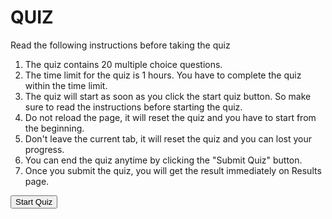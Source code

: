 

# QUIZ

Read the following instructions before taking the quiz

1. The quiz contains 20 multiple choice questions.
2. The time limit for the quiz is 1 hours. You have to complete the quiz within the time limit.
3. The quiz will start as soon as you click the start quiz button. So make sure to read the instructions before starting the quiz.
4. Do not reload the page, it will reset the quiz and you have to start from the beginning.
5. Don't leave the current tab, it will reset the quiz and you can lost your progress.
6. You can end the quiz anytime by clicking the "Submit Quiz" button.
7. Once you submit the quiz, you will get the result immediately on <Link href="/results">Results page</Link>.

<Link href="/quiz/pest_control">
  <Button
    className="bg-red-500"
    style={{
      backgroundColor: "#218245",
      padding: "10px 20px",
      borderRadius: "5px",
      color: "#fff",
      marginTop: "20px",
    }}
  >
    Start Quiz
  </Button>
</Link>

